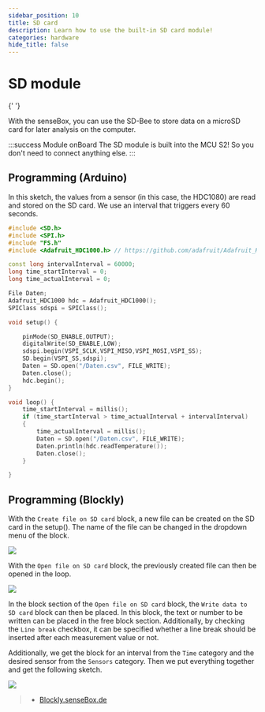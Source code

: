 ```yaml
---
sidebar_position: 10
title: SD card
description: Learn how to use the built-in SD card module!
categories: hardware
hide_title: false
---
```



# SD module

<ImageWithText
  src={sdModul}
  size="xl"
  alt="SD module"
  title="You can find the SD module here on the right side of the MCU S2"
/>{' '}

With the senseBox, you can use the SD-Bee to store data on a microSD card for later analysis on the computer.


:::success Module onBoard
The SD module is built into the MCU S2! So you don't need to connect anything else.
:::

## Programming (Arduino)

In this sketch, the values from a sensor (in this case, the HDC1080) are read and stored on the SD card. We use an interval that triggers every 60 seconds.

```cpp
#include <SD.h>
#include <SPI.h>
#include "FS.h"
#include <Adafruit_HDC1000.h> // https://github.com/adafruit/Adafruit_HDC1000_Library

const long intervalInterval = 60000;
long time_startInterval = 0;
long time_actualInterval = 0;

File Daten;
Adafruit_HDC1000 hdc = Adafruit_HDC1000();
SPIClass sdspi = SPIClass();

void setup() {

    pinMode(SD_ENABLE,OUTPUT);
    digitalWrite(SD_ENABLE,LOW);
    sdspi.begin(VSPI_SCLK,VSPI_MISO,VSPI_MOSI,VSPI_SS);
    SD.begin(VSPI_SS,sdspi);
    Daten = SD.open("/Daten.csv", FILE_WRITE);
    Daten.close();
    hdc.begin();
}

void loop() {
    time_startInterval = millis();
    if (time_startInterval > time_actualInterval + intervalInterval)
    {
        time_actualInterval = millis();
        Daten = SD.open("/Daten.csv", FILE_WRITE);
        Daten.println(hdc.readTemperature());
        Daten.close();
    }

}

```

## Programming (Blockly)

With the `Create file on SD card` block, a new file can be created on the SD card in the setup().
The name of the file can be changed in the dropdown menu of the block.

![](/img/en/blockly-bilder/sd-karte/blockly-sd-1.svg)

With the `Open file on SD card` block, the previously created file can then be opened in the loop.

![](/img/en/blockly-bilder/sd-karte/blockly-sd-2.svg)

In the block section of the `Open file on SD card` block, the `Write data to SD card` block can then be placed. 
In this block, the text or number to be written can be placed in the free block section. 
Additionally, by checking the `Line break` checkbox, it can be specified whether a line break should be inserted after each measurement value or not.

Additionally, we get the block for an interval from the `Time` category and the desired sensor from the `Sensors` category. 
Then we put everything together and get the following sketch.

![](/img/en/blockly-bilder/sd-karte/blockly-sd-3.svg)

> - [Blockly.senseBox.de](https://blockly.sensebox.de/)
